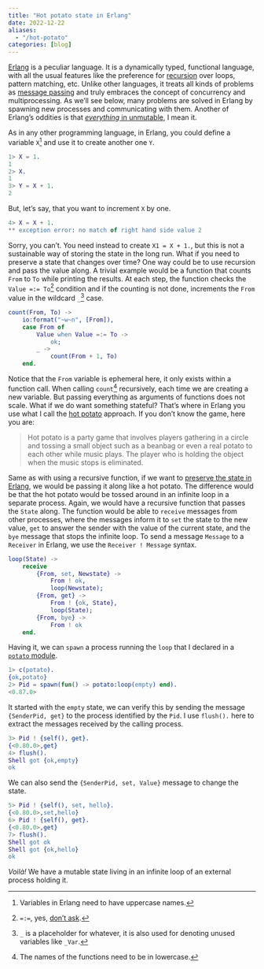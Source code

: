 ```yaml
---
title: "Hot potato state in Erlang"
date: 2022-12-22
aliases:
  - "/hot-potato"
categories: [blog]
---
```


[Erlang] is a peculiar language. It is a dynamically typed, functional language, with all the usual features like
the preference for [recursion] over loops, pattern matching, etc. Unlike other languages, it treats all kinds of problems
as [message passing] and truly embraces the concept of concurrency and multiprocessing. As we'll see below, many problems
are solved in Erlang by spawning new processes and communicating with them. Another of Erlang's oddities is that
[*everything* in unmutable], I mean it.

As in any other programming language, in Erlang, you could define a variable `X`[^1] and use it to create another one `Y`.

```erlang
1> X = 1.
1
2> X.
1
3> Y = X + 1.
2
```

But, let's say, that you want to increment `X` by one.

```erlang
4> X = X + 1.
** exception error: no match of right hand side value 2
```

Sorry, you can't. You need instead to create `X1 = X + 1.`, but this is not a sustainable way of storing the state in the
long run. What if you need to preserve a state that changes over time? One way could be to use recursion and pass the
value along. A trivial example would be a function that counts `From` to `To` while printing the results.
At each step, the function checks the `Value =:= To`[^2] condition and if the counting is not done, increments the
`From` value in the wildcard `_`[^3] case.

```erlang
count(From, To) ->
    io:format("~w~n", [From]),
    case From of
        Value when Value =:= To ->
            ok;
        _ ->
            count(From + 1, To)
    end.
```

Notice that the `From` variable is ephemeral here, it only exists within a function call. When calling `count`[^4]
recursively, each time we are creating a new variable. But passing everything as arguments of functions does not scale.
What if we do want something stateful? That's where in Erlang you use what I call the [hot potato] approach. If you
don't know the game, here you are:

> Hot potato is a party game that involves players gathering in a circle and tossing a small object such as a beanbag
> or even a real potato to each other while music plays. The player who is holding the object when the music stops
> is eliminated.

Same as with using a recursive function, if we want to [preserve the state in Erlang], we would be passing it along
like a hot potato. The difference would be that the hot potato would be tossed around in an infinite loop in a separate
process. Again, we would have a recursive function that passes the `State` along. The function would be able to
`receive` messages from other processes, where the messages inform it to `set` the state to the new value, `get` to
answer the sender with the value of the current state, and the `bye` message that stops the infinite loop.
To send a message `Message` to a `Receiver` in Erlang, we use the `Receiver ! Message` syntax.

```erlang
loop(State) ->
    receive
        {From, set, Newstate} ->
            From ! ok,
            loop(Newstate);
        {From, get} ->
            From ! {ok, State},
            loop(State);
        {From, bye} ->
            From ! ok
    end.
```

Having it, we can `spawn` a process running the `loop` that I declared in a [`potato` module].

```erlang
1> c(potato).
{ok,potato}
2> Pid = spawn(fun() -> potato:loop(empty) end).
<0.87.0>
```

It started with the `empty` state, we can verify this by sending the message `{SenderPid, get}` to the process
identified by the `Pid`. I use `flush().` here to extract the messages received by the calling process.

```erlang
3> Pid ! {self(), get}.
{<0.80.0>,get}
4> flush().
Shell got {ok,empty}
ok
```

We can also send the `{SenderPid, set, Value}` message to change the state.

```erlang
5> Pid ! {self(), set, hello}.
{<0.80.0>,set,hello}
6> Pid ! {self(), get}.
{<0.80.0>,get}
7> flush().
Shell got ok
Shell got {ok,hello}
ok
```

*Voilà!* We have a mutable state living in an infinite loop of an external process holding it.


 [^1]: Variables in Erlang need to have uppercase names.
 [^2]: `=:=`, yes, [don't ask].
 [^3]: `_` is a placeholder for whatever, it is also used for denoting unused variables like `_Var`.
 [^4]: The names of the functions need to be in lowercase.

 [Erlang]: https://www.erlang.org
 [message passing]: https://www.erlang.org/blog/message-passing/
 [recursion]: https://learnyousomeerlang.com/recursion
 [*everything* in unmutable]: https://learnyousomeerlang.com/starting-out-for-real#invariable-variables
 [hot potato]: https://en.wikipedia.org/wiki/Hot_potato
 [preserve the state in Erlang]: https://learnyousomeerlang.com/more-on-multiprocessing#state-your-state
 [don't ask]: https://stackoverflow.com/questions/9790815/what-is-the-difference-between-and-in-erlang-when-used-with-terms-in-gene
 [`potato` module]: https://github.com/twolodzko/twolodzko.github.io/blob/main/snippets/potato.erl
